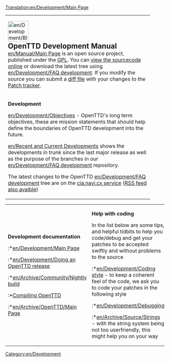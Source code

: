 [[Translation:en/Development/Main Page]]
{| cellspacing="3" class="mainpagetable" align="center"
|- valign="top" 
|width="90%" colspan="3"|
[[File:en/Development/BlackBook.png|64px|left]]
<strong style="font-size:1.4em; display:block">OpenTTD Development Manual</strong>
[[en/Manual/Main Page]] is an open source project, published under the [http://www.gnu.org/copyleft/gpl.html GPL]. You can [http://svn.openttd.org/ view the sourcecode online] or download the latest tree using [[en/Development/FAQ development]]. If you modify the source you can submit a [[en/Development/FAQ development#how-do-i-make-a-diff-file-to-share-my-changes-with-other-coders|diff file]] with your changes to the [http://bugs.openttd.org Patch tracker].

|- valign="top" 
|width="33%"|
<font size="3">'''Development'''</font>


[[en/Development/Objectives]] - OpenTTD's long term objectives,  these are mission statements that should help define the boundaries of OpenTTD development into the future.


[[en/Recent and Current Developments]] shows the developments in trunk since the last major release as well as the purpose of the branches in our [[en/Development/FAQ development]] repository.


The latest changes to the OpenTTD [[en/Development/FAQ development]] tree are on the [http://cia.navi.cx/stats/project/OpenTTD cia.navi.cx service] ([http://cia.navi.cx/stats/project/OpenTTD/.rss?ver=2&medium=unquoted&limit=15 RSS feed also avaible])


|width="33%"|
<font size="3">'''Coding'''</font>

:*[[en/Archive/Community/Developers]] of OpenTTD
:*[[en/Development/Coding style|Coding Style]] - How to code for OpenTTD
:*[[en/Coding Tools]] to build and debug OpenTTD
:*[[en/Archive/Community/Todo list]] - Problems, issues that have been identified, and have to be addressed in the (near) future
:*[[en/Archive/Lists/Roadmap]] - See what's planned for future versions.
:*[http://docs.openttd.org Doxygen] - Documentation overview of the code
:*[[en/Archive/Community/Patch Checklist|Checklist for Patches]]
:*[http://bugs.openttd.org/ Bug tracker]


|width="33%"|
<font size="3">'''Subprojects'''</font>

:*[[en/Development/NewGRF/Main Page]] - Find out everything about 32bpp graphics, newGrfs, Graphics replacement etc.
:*[[en/Development/Script/Main Page|NoAI]] - a new framework for user-made AIs
:*[[en/Archive/Community/Sound Effects Replacement]] - Creating a set of replacement sound effects for the game
:*[[en/Community/Patches/Passenger and cargo destinations]] - A new way of handling cargo and passengers allowing specific destinations
:*[[en/Manual/Passenger and cargo distribution]] - A new and better way of handling cargo and passengers allowing specific destinations

|}

{| 

|width="33%"|
<font size="3">'''Development documentation'''</font>

:*[[en/Development/Main Page]]
:*[[en/Development/Doing an OpenTTD release]]
:*[[en/Archive/Community/Nightly build]]
:*[[:Category:en/Development/Compiling OpenTTD|Compiling OpenTTD]]
:*[[en/Archive/OpenTTD/Main Page]]

|width="33%"|
<font size="3">'''Help with coding'''</font>

In the list below are some tips, and helpful tidbits to help you code/debug and get your patches to be accepted swiftly and without problems to the source
:*[[en/Development/Coding style]] - to keep a coherent feel of the code, we ask you to code your patches in the following style
:*[[en/Development/Debugging]]
:*[[en/Archive/Source/Strings]] - with the string system being not too userfriendly, this might help you on your way

|width="33%"|
<font size="3">'''Miscellaneous'''</font>

:* [http://www.openttd.org OpenTTD website]
:* [http://www.tt-forums.net/viewforum.php?f=55 OpenTTD forum]
:* [http://cia.vc/stats/project/OpenTTD CIA Stats]
:* [[en/Archive/Community/Requested features]]
:* [[en/Archive/Community/Rejected features|Rejected features]]
:* [[en/Miscellaneous suggestions]]

|}

[[Category:en/Development]]